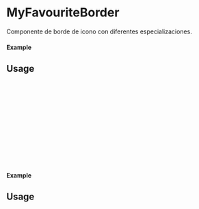 

<Meta of={MyFavouriteBorder} title="MyFavouriteBorder" />

# MyFavouriteBorder

Componente de borde de icono con diferentes especializaciones.

#### Example

<Canvas of={MyFavouriteBorder.Primary} />

## Usage

```ts
import {MyFavouriteBorder} from 'milibreria';

function Example(){
 return (
 <MyFavouriteBorder
 color="error"
 disabled=false
 onClick: () => alert("MyFavouriteBorder Primary"),
 />
 );
};

export default Example;
```

#### Example

<Canvas of={MyFavouriteBorder.Secondary} />

## Usage

```ts
import {MyFavouriteBorder} from 'milibreria';

function Example(){
 return (
 <MyFavouriteBorder
 color="secondary"
 disabled=true
 onClick: () => alert("MyFavouriteBorder Secondary"),
 />
 );
};